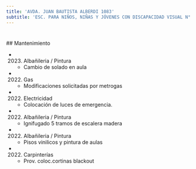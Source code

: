 ```yaml
---
title: 'AVDA. JUAN BAUTISTA ALBERDI 1083'
subtitle: 'ESC. PARA NIÑOS, NIÑAS Y JÓVENES CON DISCAPACIDAD VISUAL N° 35 JOSÉ MANUEL ESTRADA'
---
```


#


 ## Mantenimiento

*  (2023) Albañileria / Pintura 
    + Cambio de solado en aula

*  (2022) Gas 
    + Modificaciones solicitadas por metrogas

*  (2022) Electricidad 
    + Colocación de luces de emergencia.

*  (2022) Albañileria / Pintura 
    + Ignifugado 5 tramos de escalera madera

*  (2022) Albañileria / Pintura 
    + Pisos vinilicos y pintura de aulas

*  (2022) Carpinterías 
    + Prov. coloc.cortinas blackout



